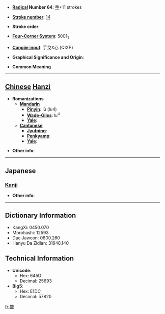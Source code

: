 * '''[[Wiktionary:Chinese radical index| Radical]] Number 64''': [[Wiktionary:Chinese radical index 手|手]]+11 strokes

* '''[[Wiktionary:Chinese total strokes index|Stroke number]]''': [[Wiktionary:Chinese total strokes index 14|14]]

* '''Stroke order''': 

* '''[[Wiktionary:Chinese four corner index|Four-Corner System]]''': 5001<sub>1</sub>

* '''[[Wiktionary:Chinese Cangjie index|Cangjie input]]''': 手戈X心 (QIXP)

* '''Graphical Significance and Origin''': 

* '''Common Meaning'''

----

== [[Chinese]] [[Hanzi]] ==

* '''Romanizations'''
** '''[[Mandarin]]'''
*** '''[[Pinyin]]''': lù (lu4)
*** '''[[Wade-Giles]]''': lu<sup>4</sup>
*** '''[[Yale]]''': 
** '''[[Cantonese]]'''
*** '''[[Jyutping]]''':
*** '''[[Penkyamp]]''': 
*** '''[[Yale]]''': 

* '''Other info''': 

----

==Japanese==
===[[Kanji]]===
{{kanji|on readings=[[ろく]] (roku), [[ろう]] (rō), [[る]] (ru)
|kun readings=[[なごかす]] (nagokasu)
}}

* '''Other info''':  

----

== Dictionary Information ==

* KangXi: 0450.070
* Morohashi: 12593
* Dae Jaweon: 0800.260
* Hanyu Da Zidian: 31948.140

== Technical Information ==

* '''Unicode''':
** Hex: 645D
** Decimal: 25693
* '''Big5''':
** Hex: E1DC
** Decimal: 57820

[[fr:摝]]